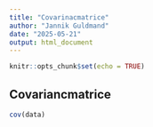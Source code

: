 ```yaml
---
title: "Covarinacmatrice"
author: "Jannik Guldmand"
date: "2025-05-21"
output: html_document
---
```


```r
knitr::opts_chunk$set(echo = TRUE)
```

## Covariancmatrice

```r
cov(data)
```

